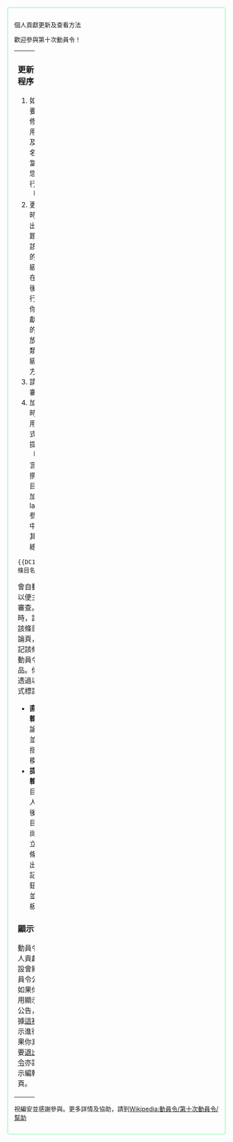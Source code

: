 <div class="NavFrame {{#ifeq:{{BASEPAGENAME}}|動員令/第十次動員令/個人貢獻|collapsed}}" style="border: 2px solid #A6FFCC; background: transparent; padding: 1em; -moz-border-radius: 5px; -webkit-border-radius: 5px; border-bottom: {{{border-bottom|2px solid #A6FFCC}}}; " >
<div class="NavHead" style="background-color: transparent; text-align: left;">個人貢獻更新及查看方法</div>
<div class="NavContent" style="background-color: transparent; "><div class="plainlinks">
歡迎參與第十次動員令！

{| style="background: transparent; " width="100%"
| width="50%"|
===更新貢獻程序===
# 如非必要，請勿修改「真用戶名」及「簽名」；適當時候，您可以自行修改「目標」
# 更新貢獻時，請找出該主題，再找該主題中的條目分級，之後在等號之後開一新行，輸入你的貢獻，最新的貢獻請放在同一類別、分級的最下方
# 請勿自行審核貢獻
# 加入貢獻時，請使用下列格式（如果提報的為「最多語言版本待撰條目」，請加入lang=XX參數，當中XX為其他語言總數。）
<pre>
{{DC10/art|條目名}}
</pre>
會自動分類以便主持人審查。同時，請前往該條目的討論頁，並標記該條目為動員令作品。你可以透過以下方式標記：
* '''直接編輯'''：在討論頁加入{{tl|DC10/talk|<nowiki>type=|topic=</nowiki>}}並按下方指示完成模板
* '''提示編輯'''：於條目獲主持人批准後，如條目討論頁尚未建立，會於條目後方出現「標記」按鈕，點選並完成模板
{{DC10/talk/editintro|模板參數：}}
===顯示設置===
動員令的個人貢獻頁預設會顯示動員令公告。如果你想禁用顯示那些公告，請根據[[Wikipedia:動員令/第十次動員令/隱藏公告|這裡]]的指示進行。如果你真的需要[[Wikipedia:動員令/第十次動員令/退出動員令|退出動員令]]亦請據指示編輯本頁。
| width="50%"| [[File:Wikipe-tan_do_not.png|right|180px]]
===查看審核結果===
# 審核貢獻並非條目的質量審查，而是條目是否合乎動員令的標準，以及是否放在適當位置
# 是次動員令使用圖示來標示條目審核結果，如下：（以條目「維基百科」為例）
#*{{DC10/art|维基百科|ok|sample=1}}表示條目通過審核
#*{{DC10/art|维基百科|cv|sample=1}}表示條目侵權
#*{{DC10/art|维基百科|wait|sample=1}}表示條目待審
#*{{DC10/art|维基百科|no|sample=1}}表示條目不通過審核
#*{{DC10/art|维基百科|need|info=要求的資料|sample=1}}表示條目需要一些資料才能繼續審核，請移指頭至圖片上查看需要的資料並盡快提供
#*{{DC10/art|维基百科|ok|info=*審核信息*|sample=1}}表示主持人對此條目的審核有信息，請移指頭至圖片上查看，但不要按圖片
#*:{{DC10/art|维基百科|cv|info=不通過原因|sample=1}}，當條目侵權或不通過，圖示會變為紅色，並展示主持人留下的不通過原因，但可能主持人沒有信息留下
# 部份功能會提供系統自動審核，不合格條目將以{{cross box}}表示，並由主持人複審，如確認將給出[[File:Pictogram voting delete.svg|25px]]標誌。{{cross box}}後的代碼有以下意思（可於個人貢獻出現這些代碼時移至代碼上查閱）：
#*S表示條目不合乎長度要求
#*N表示該內容並不是位於條目名字空間
#*E表示該條目並不存在
# 我們希望加快審核程序，但基於參加者眾多，如有時未能做到，敬請見諒。
# 如果主持人前往審核時條目正進行存廢討論或侵權審查，即延至討論及審查過後才進行審核；討論或審查結果為條目保留者，條目才會給分；反之，條目刪除者，不給分；討論及審查過程中，主持人將加入「條目待審」標籤。
# 如果條目刪除後獲存廢複審通過恢復（限於9月30日前），主持人將回復給分。
# 以上兩條情況適用於修訂版本刪除請求，如果條目的修訂版本被刪除，不予給分。
|}
祝編安並感謝參與。更多詳情及協助，請到[[Wikipedia:動員令/第十次動員令/幫助]]
</div></div></div></div>